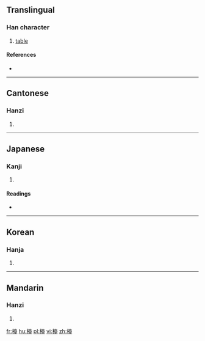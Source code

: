 {{also|台}}
==Translingual==

===Han character===
{{Han char|rn=75|rad=木|as=14|sn=18|four=4491<sub>4</sub>|canj=木土口土 (DGRG)}}

# [[table]]

====References====
* {{Han ref|kx=0558.200|dkj=15718|dj=0947.170|hdz=21306.060|uh=6AAF|ud=27311|bh=C269|bd=49769}}

----

==Cantonese==

===Hanzi===
{{yue-hanzi|jyut=|y=toi4|sim=台}}

# {{defn|lang=yue|sort=木14}}

----

==Japanese==

===Kanji===
{{ja-kanji|grade=|rs=木14}}

# {{defn|lang=ja|sort=木14}}

====Readings====
* {{ja-readings|on=[[たい]] (tai), [[だい]] (dai)|kun=[[つくえ]] (tsukue)}}

----

==Korean==

===Hanja===
{{ko-hanja|hangeul=대|eumhun=|rv=dae|mr=tae|y=tay}}

# {{defn|lang=ko|sort=木14}}

----

==Mandarin==

===Hanzi===
{{cmn-hanzi|sim=台|pin=[[jī]] ([[ji1]]), [[tái]] ([[tai2]])|wg=chi<sup>1</sup>, t'ai<sup>2</sup>}}

# {{defn|lang=cmn|sort=木14}}

[[fr:檯]]
[[hu:檯]]
[[pl:檯]]
[[vi:檯]]
[[zh:檯]]